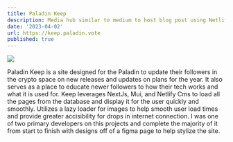 ```yaml
---
title: Paladin Keep
description: Media hub similar to medium to host blog post using Netlify Cms. Allows team to update posts from anywhere using admin dashboard that sends realtime updates to all clients on the page.
date: '2023-04-02'
url: https://keep.paladin.vote
published: true
---
```


[![](/paladinKeep.png)](https://keep.paladin.vote)

Paladin Keep is a site designed for the Paladin to update their followers in the crypto space on new releases and updates on plans for the year. It also serves as a place to educate newer followers to how their tech works and what it is used for.
Keep leverages NextJs, Mui, and Netlify Cms to load all the pages from the database and display it for the user quickly and smoothly. Utilizes a lazy loader for images to help smooth user load times and provide greater accisibility for drops in internet connection.
I was one of two primary developers on this projects and complete the majority of it from start to finish with designs off of a figma page to help stylize the site.
